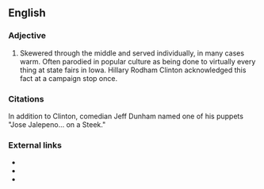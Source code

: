 ==English==
===Adjective===
#Skewered through the middle and served individually, in many cases warm. Often parodied in popular culture as being done to virtually every thing at state fairs in Iowa. Hillary Rodham Clinton acknowledged this fact at a campaign stop once.

===Citations===
In addition to Clinton, comedian Jeff Dunham named one of his puppets "Jose Jalepeno... on a Steek."

===External links===
*{{w|Life on a Stick}}
*{{w|Hot Dog on a Stick}}
*{{w|Boy on a Stick and Slither}}
